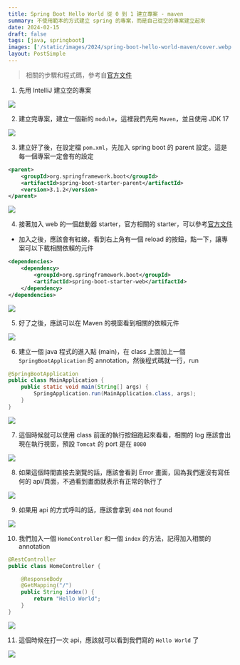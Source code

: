 ```yaml
---
title: Spring Boot Hello World 從 0 到 1 建立專案 - maven
summary: 不使用範本的方式建立 spring 的專案，而是自己從空的專案建立起來
date: 2024-02-15
draft: false
tags: [java, springboot]
images: ['/static/images/2024/spring-boot-hello-world-maven/cover.webp']
layout: PostSimple
---
```


> 相關的步驟和程式碼，參考自[官方文件](https://docs.spring.io/spring-boot/docs/current/reference/htmlsingle/#getting-started.first-application)

1. 先用 IntelliJ 建立空的專案

![](/static/images/2024/spring-boot-hello-world-maven/01.webp)

2. 建立完專案，建立一個新的 `module`，這裡我們先用 `Maven`，並且使用 JDK 17

![](/static/images/2024/spring-boot-hello-world-maven/02.webp)

3. 建立好了後，在設定檔 `pom.xml`，先加入 spring boot 的 parent 設定。這是每一個專案一定會有的設定

```xml
<parent>
    <groupId>org.springframework.boot</groupId>
    <artifactId>spring-boot-starter-parent</artifactId>
    <version>3.1.2</version>
</parent>
```

![](/static/images/2024/spring-boot-hello-world-maven/03.webp)

4. 接著加入 web 的一個啟動器 starter，官方相關的 starter，可以參考[官方文件](https://docs.spring.io/spring-boot/docs/current/reference/htmlsingle/#using.build-systems.starters)

- 加入之後，應該會有紅線，看到右上角有一個 reload 的按鈕，點一下，讓專案可以下載相關依賴的元件

```xml
<dependencies>
    <dependency>
        <groupId>org.springframework.boot</groupId>
        <artifactId>spring-boot-starter-web</artifactId>
    </dependency>
</dependencies>
```

![](/static/images/2024/spring-boot-hello-world-maven/04.webp)

5. 好了之後，應該可以在 Maven 的視窗看到相關的依賴元件

![](/static/images/2024/spring-boot-hello-world-maven/05.webp)

6. 建立一個 java 程式的進入點 (main)，在 class 上面加上一個 `SpringBootApplication` 的 annotation，然後程式碼就一行，run

```java
@SpringBootApplication
public class MainApplication {
    public static void main(String[] args) {
        SpringApplication.run(MainApplication.class, args);
    }
}
```

![](/static/images/2024/spring-boot-hello-world-maven/06.webp)

7. 這個時候就可以使用 class 前面的執行按鈕跑起來看看，相關的 log 應該會出現在執行視窗，預設 `Tomcat` 的 port 是在 `8080`

![](/static/images/2024/spring-boot-hello-world-maven/07.webp)

8. 如果這個時間直接去瀏覽的話，應該會看到 Error 畫面，因為我們還沒有寫任何的 api/頁面，不過看到畫面就表示有正常的執行了

![](/static/images/2024/spring-boot-hello-world-maven/08.webp)

9. 如果用 api 的方式呼叫的話，應該會拿到 `404` not found

![](/static/images/2024/spring-boot-hello-world-maven/09.webp)

10. 我們加入一個 `HomeController` 和一個 `index` 的方法，記得加入相關的 annotation

```java
@RestController
public class HomeController {

    @ResponseBody
    @GetMapping("/")
    public String index() {
        return "Hello World";
    }
}
```

![](/static/images/2024/spring-boot-hello-world-maven/10.webp)

11. 這個時候在打一次 api，應該就可以看到我們寫的 `Hello World` 了

![](/static/images/2024/spring-boot-hello-world-maven/11.webp)
